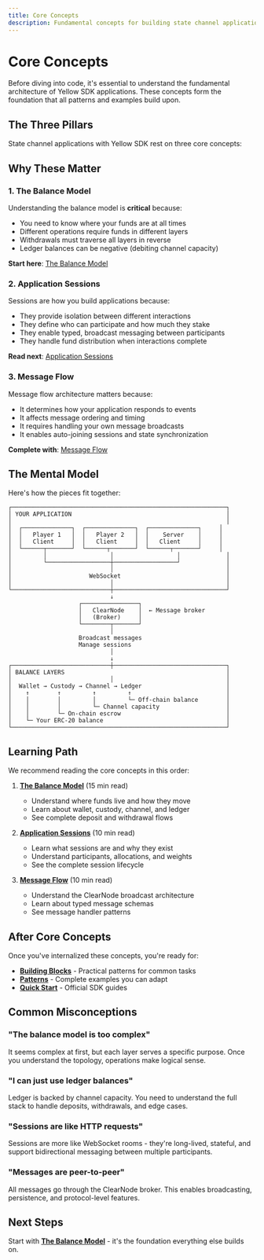 ```yaml
---
title: Core Concepts
description: Fundamental concepts for building state channel applications
---
```


# Core Concepts

Before diving into code, it's essential to understand the fundamental architecture of Yellow SDK applications. These concepts form the foundation that all patterns and examples build upon.

## The Three Pillars

State channel applications with Yellow SDK rest on three core concepts:

<Cards>
  <Card
    title="The Balance Model"
    description="Understanding the 4-layer balance system: wallet, custody, channel, and ledger"
    href="/docs/trivia-royale/core-concepts/balance-model"
  />
  <Card
    title="Application Sessions"
    description="Isolated instances where participants interact with instant, gasless transactions"
    href="/docs/trivia-royale/core-concepts/sessions"
  />
  <Card
    title="Message Flow"
    description="How clients communicate asynchronously through the ClearNode broker"
    href="/docs/trivia-royale/core-concepts/message-flow"
  />
</Cards>

## Why These Matter

### 1. The Balance Model

Understanding the balance model is **critical** because:
- You need to know where your funds are at all times
- Different operations require funds in different layers
- Withdrawals must traverse all layers in reverse
- Ledger balances can be negative (debiting channel capacity)

**Start here**: [The Balance Model](./balance-model)

### 2. Application Sessions

Sessions are how you build applications because:
- They provide isolation between different interactions
- They define who can participate and how much they stake
- They enable typed, broadcast messaging between participants
- They handle fund distribution when interactions complete

**Read next**: [Application Sessions](./sessions)

### 3. Message Flow

Message flow architecture matters because:
- It determines how your application responds to events
- It affects message ordering and timing
- It requires handling your own message broadcasts
- It enables auto-joining sessions and state synchronization

**Complete with**: [Message Flow](./message-flow)

## The Mental Model

Here's how the pieces fit together:

```
┌─────────────────────────────────────────────────────────────┐
│ YOUR APPLICATION                                            │
│                                                             │
│  ┌──────────────┐  ┌──────────────┐  ┌──────────────┐     │
│  │   Player 1   │  │   Player 2   │  │    Server    │     │
│  │   Client     │  │   Client     │  │   Client     │     │
│  └──────┬───────┘  └──────┬───────┘  └──────┬───────┘     │
│         │                  │                  │             │
│         └──────────────────┼──────────────────┘             │
│                            │                                │
│                      WebSocket                              │
│                            │                                │
└────────────────────────────┼────────────────────────────────┘
                             ↓
                    ┌────────────────┐
                    │   ClearNode    │  ← Message broker
                    │   (Broker)     │
                    └────────┬───────┘
                             │
                    Broadcast messages
                    Manage sessions
                             │
                             ↓
┌────────────────────────────┼────────────────────────────────┐
│ BALANCE LAYERS                                              │
│                            │                                │
│  Wallet → Custody → Channel → Ledger                        │
│    ↑        ↑         ↑         ↑                           │
│    │        │         │         └─ Off-chain balance        │
│    │        │         └─ Channel capacity                   │
│    │        └─ On-chain escrow                              │
│    └─ Your ERC-20 balance                                   │
└─────────────────────────────────────────────────────────────┘
```

## Learning Path

We recommend reading the core concepts in this order:

1. **[The Balance Model](./balance-model)** (15 min read)
   - Understand where funds live and how they move
   - Learn about wallet, custody, channel, and ledger
   - See complete deposit and withdrawal flows

2. **[Application Sessions](./sessions)** (10 min read)
   - Learn what sessions are and why they exist
   - Understand participants, allocations, and weights
   - See the complete session lifecycle

3. **[Message Flow](./message-flow)** (10 min read)
   - Understand the ClearNode broadcast architecture
   - Learn about typed message schemas
   - See message handler patterns

## After Core Concepts

Once you've internalized these concepts, you're ready for:

- **[Building Blocks](/docs/trivia-royale/building-blocks)** - Practical patterns for common tasks
- **[Patterns](/docs/trivia-royale/patterns)** - Complete examples you can adapt
- **[Quick Start](/docs/quick-start)** - Official SDK guides

## Common Misconceptions

### "The balance model is too complex"
It seems complex at first, but each layer serves a specific purpose. Once you understand the topology, operations make logical sense.

### "I can just use ledger balances"
Ledger is backed by channel capacity. You need to understand the full stack to handle deposits, withdrawals, and edge cases.

### "Sessions are like HTTP requests"
Sessions are more like WebSocket rooms - they're long-lived, stateful, and support bidirectional messaging between multiple participants.

### "Messages are peer-to-peer"
All messages go through the ClearNode broker. This enables broadcasting, persistence, and protocol-level features.

## Next Steps

Start with **[The Balance Model](./balance-model)** - it's the foundation everything else builds on.
